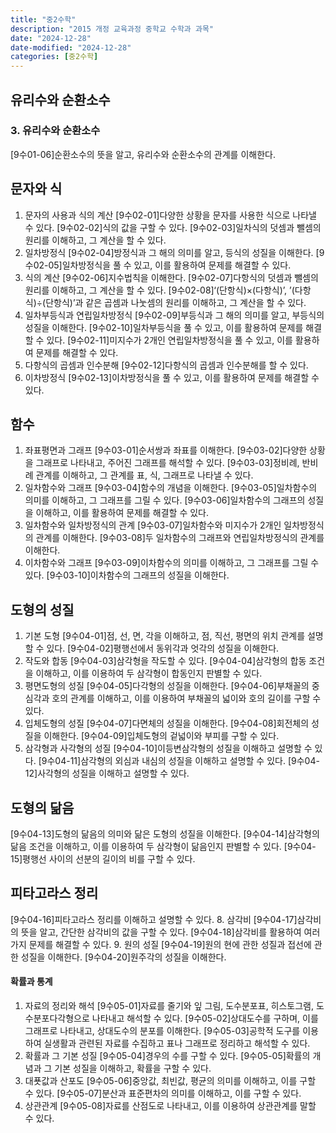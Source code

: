 ```yaml
---
title: "중2수학"
description: "2015 개정 교육과정 중학교 수학과 과목"
date: "2024-12-28"
date-modified: "2024-12-28"
categories: [중2수학]
---
```

## 유리수와 순환소수

### 3. 유리수와 순환소수
[9수01-06]순환소수의 뜻을 알고, 유리수와 순환소수의 관계를 이해한다.


## 문자와 식
1. 문자의 사용과 식의 계산
[9수02-01]다양한 상황을 문자를 사용한 식으로 나타낼 수 있다.
[9수02-02]식의 값을 구할 수 있다.
[9수02-03]일차식의 덧셈과 뺄셈의 원리를 이해하고, 그 계산을 할 수 있다.
2. 일차방정식
[9수02-04]방정식과 그 해의 의미를 알고, 등식의 성질을 이해한다.
[9수02-05]일차방정식을 풀 수 있고, 이를 활용하여 문제를 해결할 수 있다.
3. 식의 계산
[9수02-06]지수법칙을 이해한다.
[9수02-07]다항식의 덧셈과 뺄셈의 원리를 이해하고, 그 계산을 할 수 있다.
[9수02-08]‘(단항식)×(다항식)’, ‘(다항식)÷(단항식)’과 같은 곱셈과 나눗셈의 원리를 이해하고, 그 계산을 할 수 있다.
4. 일차부등식과 연립일차방정식
[9수02-09]부등식과 그 해의 의미를 알고, 부등식의 성질을 이해한다.
[9수02-10]일차부등식을 풀 수 있고, 이를 활용하여 문제를 해결할 수 있다.
[9수02-11]미지수가 2개인 연립일차방정식을 풀 수 있고, 이를 활용하여 문제를 해결할 수 있다.
5. 다항식의 곱셈과 인수분해
[9수02-12]다항식의 곱셈과 인수분해를 할 수 있다.
6. 이차방정식
[9수02-13]이차방정식을 풀 수 있고, 이를 활용하여 문제를 해결할 수 있다.

## 함수
1. 좌표평면과 그래프
[9수03-01]순서쌍과 좌표를 이해한다.
[9수03-02]다양한 상황을 그래프로 나타내고, 주어진 그래프를 해석할 수 있다.
[9수03-03]정비례, 반비례 관계를 이해하고, 그 관계를 표, 식, 그래프로 나타낼 수 있다.
2. 일차함수와 그래프
[9수03-04]함수의 개념을 이해한다.
[9수03-05]일차함수의 의미를 이해하고, 그 그래프를 그릴 수 있다.
[9수03-06]일차함수의 그래프의 성질을 이해하고, 이를 활용하여 문제를 해결할 수 있다.
3. 일차함수와 일차방정식의 관계
[9수03-07]일차함수와 미지수가 2개인 일차방정식의 관계를 이해한다.
[9수03-08]두 일차함수의 그래프와 연립일차방정식의 관계를 이해한다.
4. 이차함수와 그래프
[9수03-09]이차함수의 의미를 이해하고, 그 그래프를 그릴 수 있다.
[9수03-10]이차함수의 그래프의 성질을 이해한다.

## 도형의 성질
1. 기본 도형
[9수04-01]점, 선, 면, 각을 이해하고, 점, 직선, 평면의 위치 관계를 설명할 수 있다.
[9수04-02]평행선에서 동위각과 엇각의 성질을 이해한다.
2. 작도와 합동
[9수04-03]삼각형을 작도할 수 있다.
[9수04-04]삼각형의 합동 조건을 이해하고, 이를 이용하여 두 삼각형이 합동인지 판별할 수 있다.
3. 평면도형의 성질
[9수04-05]다각형의 성질을 이해한다.
[9수04-06]부채꼴의 중심각과 호의 관계를 이해하고, 이를 이용하여 부채꼴의 넓이와 호의 길이를 구할 수 있다.
4. 입체도형의 성질
[9수04-07]다면체의 성질을 이해한다.
[9수04-08]회전체의 성질을 이해한다.
[9수04-09]입체도형의 겉넓이와 부피를 구할 수 있다.
5. 삼각형과 사각형의 성질
[9수04-10]이등변삼각형의 성질을 이해하고 설명할 수 있다.
[9수04-11]삼각형의 외심과 내심의 성질을 이해하고 설명할 수 있다.
[9수04-12]사각형의 성질을 이해하고 설명할 수 있다.


## 도형의 닮음
[9수04-13]도형의 닮음의 의미와 닮은 도형의 성질을 이해한다.
[9수04-14]삼각형의 닮음 조건을 이해하고, 이를 이용하여 두 삼각형이 닮음인지 판별할 수 있다.
[9수04-15]평행선 사이의 선분의 길이의 비를 구할 수 있다.


## 피타고라스 정리
[9수04-16]피타고라스 정리를 이해하고 설명할 수 있다.
8. 삼각비
[9수04-17]삼각비의 뜻을 알고, 간단한 삼각비의 값을 구할 수 있다.
[9수04-18]삼각비를 활용하여 여러 가지 문제를 해결할 수 있다.
9. 원의 성질
[9수04-19]원의 현에 관한 성질과 접선에 관한 성질을 이해한다.
[9수04-20]원주각의 성질을 이해한다.

#### 확률과 통계
1. 자료의 정리와 해석
[9수05-01]자료를 줄기와 잎 그림, 도수분포표, 히스토그램, 도수분포다각형으로 나타내고 해석할 수 있다.
[9수05-02]상대도수를 구하며, 이를 그래프로 나타내고, 상대도수의 분포를 이해한다.
[9수05-03]공학적 도구를 이용하여 실생활과 관련된 자료를 수집하고 표나 그래프로 정리하고 해석할 수 있다.
2. 확률과 그 기본 성질
[9수05-04]경우의 수를 구할 수 있다.
[9수05-05]확률의 개념과 그 기본 성질을 이해하고, 확률을 구할 수 있다.
3. 대푯값과 산포도
[9수05-06]중앙값, 최빈값, 평균의 의미를 이해하고, 이를 구할 수 있다.
[9수05-07]분산과 표준편차의 의미를 이해하고, 이를 구할 수 있다.
4. 상관관계
[9수05-08]자료를 산점도로 나타내고, 이를 이용하여 상관관계를 말할 수 있다.


